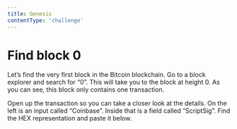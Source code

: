 ```yaml
---
title: Genesis
contentType: 'challenge'
---
```


# Find block 0

Let’s find the very first block in the Bitcoin blockchain. Go to a block explorer and search for “0”. This will take you to the block at height 0. As you can see, this block only contains one transaction.

Open up the transaction so you can take a closer look at the details. On the left is an input called “Coinbase”. Inside that is a field called “ScriptSig”. Find the HEX representation and paste it below.